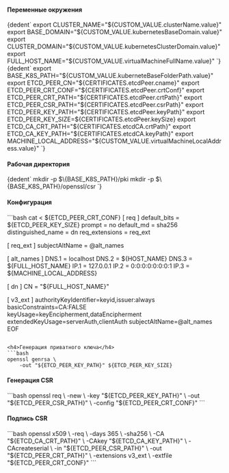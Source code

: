 

<h4>Переменные окружения</h4>
<CodeBlock language="bash">
  {dedent`
        export CLUSTER_NAME="${CUSTOM_VALUE.clusterName.value}"
        export BASE_DOMAIN="${CUSTOM_VALUE.kubernetesBaseDomain.value}"
        export CLUSTER_DOMAIN="${CUSTOM_VALUE.kubernetesClusterDomain.value}"
        export FULL_HOST_NAME="${CUSTOM_VALUE.virtualMachineFullName.value}"
    `}
</CodeBlock>

<CodeBlock language="bash">
  {dedent`
        export BASE_K8S_PATH="${CUSTOM_VALUE.kuberneteBaseFolderPath.value}"
        export ETCD_PEER_CN="${CERTIFICATES.etcdPeer.cname}"
        export ETCD_PEER_CRT_CONF="${CERTIFICATES.etcdPeer.crtConf}"
        export ETCD_PEER_CRT_PATH="${CERTIFICATES.etcdPeer.crtPath}"
        export ETCD_PEER_CSR_PATH="${CERTIFICATES.etcdPeer.csrPath}"
        export ETCD_PEER_KEY_PATH="${CERTIFICATES.etcdPeer.keyPath}"
        export ETCD_PEER_KEY_SIZE=${CERTIFICATES.etcdPeer.keySize}
        export ETCD_CA_CRT_PATH="${CERTIFICATES.etcdCA.crtPath}"
        export ETCD_CA_KEY_PATH="${CERTIFICATES.etcdCA.keyPath}"
        export MACHINE_LOCAL_ADDRESS="${CUSTOM_VALUE.virtualMachineLocalAddress.value}"
    `}
</CodeBlock>

<h4>Рабочая директория</h4>
<CodeBlock language="bash">
  {dedent`
        mkdir -p $\{BASE_K8S_PATH}/pki
        mkdir -p $\{BASE_K8S_PATH}/openssl/csr
    `}
</CodeBlock>

<h4>Конфигурация</h4>
```bash
cat <<EOF > ${ETCD_PEER_CRT_CONF}
[ req ]
default_bits        = ${ETCD_PEER_KEY_SIZE}
prompt              = no
default_md          = sha256
distinguished_name  = dn
req_extensions      = req_ext

[ req_ext ]
subjectAltName = @alt_names

[ alt_names ]
DNS.1 = localhost
DNS.2 = ${HOST_NAME}
DNS.3 = ${FULL_HOST_NAME}
IP.1  = 127.0.0.1
IP.2  = 0:0:0:0:0:0:0:1
IP.3  = ${MACHINE_LOCAL_ADDRESS}

[ dn ]
CN = "${FULL_HOST_NAME}"

[ v3_ext ]
authorityKeyIdentifier=keyid,issuer:always
basicConstraints=CA:FALSE
keyUsage=keyEncipherment,dataEncipherment
extendedKeyUsage=serverAuth,clientAuth
subjectAltName=@alt_names
EOF
```

<h4>Генерация приватного ключа</h4>
```bash
openssl genrsa \
    -out "${ETCD_PEER_KEY_PATH}" ${ETCD_PEER_KEY_SIZE}
```

<h4>Генерация CSR</h4>
```bash
openssl req \
    -new \
    -key "${ETCD_PEER_KEY_PATH}" \
    -out "${ETCD_PEER_CSR_PATH}" \
    -config "${ETCD_PEER_CRT_CONF}"
```

<h4>Подпись CSR</h4>
```bash
openssl x509 \
    -req \
    -days 365 \
    -sha256 \
    -CA "${ETCD_CA_CRT_PATH}" \
    -CAkey "${ETCD_CA_KEY_PATH}" \
    -CAcreateserial \
    -in "${ETCD_PEER_CSR_PATH}" \
    -out "${ETCD_PEER_CRT_PATH}" \
    -extensions v3_ext \
    -extfile "${ETCD_PEER_CRT_CONF}"
```
